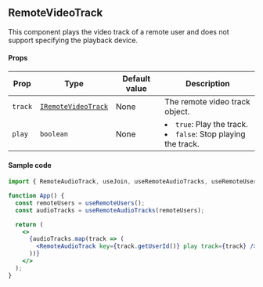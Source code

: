## RemoteVideoTrack

This component plays the video track of a remote user and does not support specifying the playback device.

#### Props

| Prop    | Type                                                                                                   | Default value | Description                                                               |
| ------- | ------------------------------------------------------------------------------------------------------ | ------------- | ------------------------------------------------------------------------- |
| `track` | [`IRemoteVideoTrack`](https://api-ref.agora.io/en/video-sdk/web/4.x/interfaces/iremotevideotrack.html) | None          | The remote video track object.                                            |
| `play`  | `boolean`                                                                                              | None          | <li>`true`: Play the track.</li><li>`false`: Stop playing the track.</li> |

#### Sample code

```jsx
import { RemoteAudioTrack, useJoin, useRemoteAudioTracks, useRemoteUsers } from "agora-rtc-react";

function App() {
  const remoteUsers = useRemoteUsers();
  const audioTracks = useRemoteAudioTracks(remoteUsers);

  return (
    <>
      {audioTracks.map(track => (
        <RemoteAudioTrack key={track.getUserId()} play track={track} />
      ))}
    </>
  );
}
```
